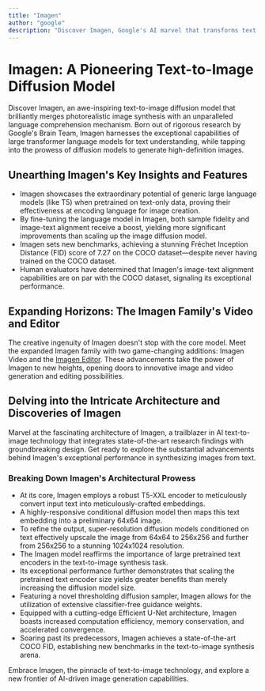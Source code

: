 ```yaml
---
title: "Imagen"
author: "google"
description: "Discover Imagen, Google's AI marvel that transforms text into stunning visuals, setting a new benchmark in the realm of text-to-image diffusion models."
---
```


# Imagen: A Pioneering Text-to-Image Diffusion Model

Discover Imagen, an awe-inspiring text-to-image diffusion model that brilliantly merges photorealistic image synthesis with an unparalleled language comprehension mechanism. Born out of rigorous research by Google's Brain Team, Imagen harnesses the exceptional capabilities of large transformer language models for text understanding, while tapping into the prowess of diffusion models to generate high-definition images.

## Unearthing Imagen's Key Insights and Features

- Imagen showcases the extraordinary potential of generic large language models (like T5) when pretrained on text-only data, proving their effectiveness at encoding language for image creation.
- By fine-tuning the language model in Imagen, both sample fidelity and image-text alignment receive a boost, yielding more significant improvements than scaling up the image diffusion model.
- Imagen sets new benchmarks, achieving a stunning Fréchet Inception Distance (FID) score of 7.27 on the COCO dataset—despite never having trained on the COCO dataset.
- Human evaluators have determined that Imagen's image-text alignment capabilities are on par with the COCO dataset, signaling its exceptional performance.

## Expanding Horizons: The Imagen Family's Video and Editor

The creative ingenuity of Imagen doesn't stop with the core model. Meet the expanded Imagen family with two game-changing additions: Imagen Video and the [Imagen Editor](https://imagen.research.google/editor/). These advancements take the power of Imagen to new heights, opening doors to innovative image and video generation and editing possibilities.

## Delving into the Intricate Architecture and Discoveries of Imagen

Marvel at the fascinating architecture of Imagen, a trailblazer in AI text-to-image technology that integrates state-of-the-art research findings with groundbreaking design. Get ready to explore the substantial advancements behind Imagen's exceptional performance in synthesizing images from text.

### Breaking Down Imagen's Architectural Prowess

- At its core, Imagen employs a robust T5-XXL encoder to meticulously convert input text into meticulously-crafted embeddings.
- A highly-responsive conditional diffusion model then maps this text embedding into a preliminary 64x64 image.
- To refine the output, super-resolution diffusion models conditioned on text effectively upscale the image from 64x64 to 256x256 and further from 256x256 to a stunning 1024x1024 resolution.
- The Imagen model reaffirms the importance of large pretrained text encoders in the text-to-image synthesis task.
- Its exceptional performance further demonstrates that scaling the pretrained text encoder size yields greater benefits than merely increasing the diffusion model size.
- Featuring a novel thresholding diffusion sampler, Imagen allows for the utilization of extensive classifier-free guidance weights.
- Equipped with a cutting-edge Efficient U-Net architecture, Imagen boasts increased computation efficiency, memory conservation, and accelerated convergence.
- Soaring past its predecessors, Imagen achieves a state-of-the-art COCO FID, establishing new benchmarks in the text-to-image synthesis arena.

Embrace Imagen, the pinnacle of text-to-image technology, and explore a new frontier of AI-driven image generation capabilities.
